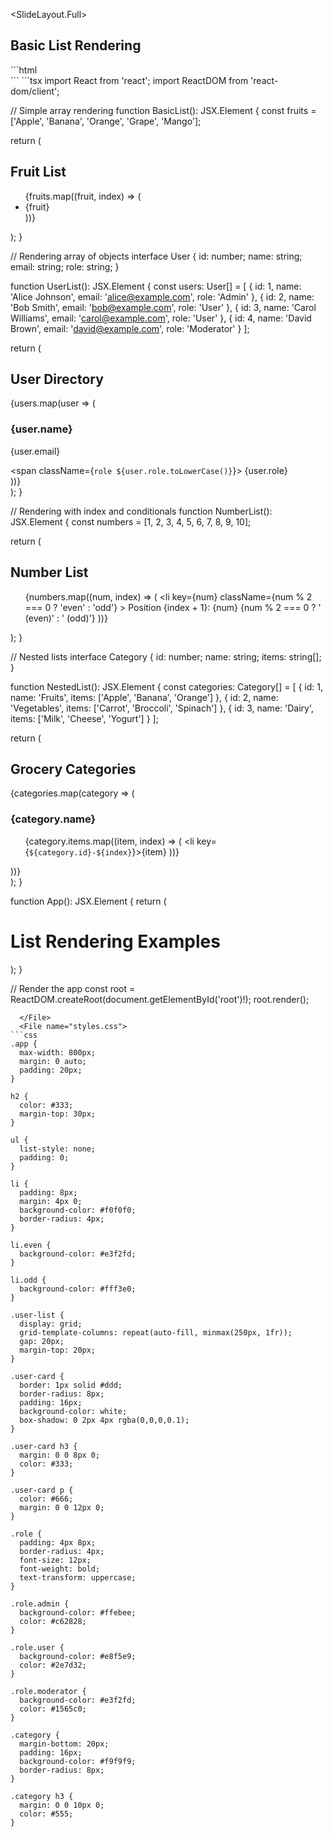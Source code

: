 
<SlideLayout.Full>
## Basic List Rendering

<CodeDisplay>
  <File name="index.html">
```html
<!DOCTYPE html>
<html lang="en">
<head>
    <meta charset="UTF-8">
    <meta name="viewport" content="width=device-width, initial-scale=1.0">
    <title>React Lists</title>
</head>
<body>
    <div id="root"></div>
    <script type="module" src="./App.tsx"></script>
</body>
</html>
```
  </File>
  <File name="App.tsx">
```tsx
import React from 'react';
import ReactDOM from 'react-dom/client';

// Simple array rendering
function BasicList(): JSX.Element {
  const fruits = ['Apple', 'Banana', 'Orange', 'Grape', 'Mango'];
  
  return (
    <div>
      <h2>Fruit List</h2>
      <ul>
        {fruits.map((fruit, index) => (
          <li key={index}>{fruit}</li>
        ))}
      </ul>
    </div>
  );
}

// Rendering array of objects
interface User {
  id: number;
  name: string;
  email: string;
  role: string;
}

function UserList(): JSX.Element {
  const users: User[] = [
    { id: 1, name: 'Alice Johnson', email: 'alice@example.com', role: 'Admin' },
    { id: 2, name: 'Bob Smith', email: 'bob@example.com', role: 'User' },
    { id: 3, name: 'Carol Williams', email: 'carol@example.com', role: 'User' },
    { id: 4, name: 'David Brown', email: 'david@example.com', role: 'Moderator' }
  ];

  return (
    <div>
      <h2>User Directory</h2>
      <div className="user-list">
        {users.map(user => (
          <div key={user.id} className="user-card">
            <h3>{user.name}</h3>
            <p>{user.email}</p>
            <span className={`role ${user.role.toLowerCase()}`}>
              {user.role}
            </span>
          </div>
        ))}
      </div>
    </div>
  );
}

// Rendering with index and conditionals
function NumberList(): JSX.Element {
  const numbers = [1, 2, 3, 4, 5, 6, 7, 8, 9, 10];

  return (
    <div>
      <h2>Number List</h2>
      <ul>
        {numbers.map((num, index) => (
          <li 
            key={num} 
            className={num % 2 === 0 ? 'even' : 'odd'}
          >
            Position {index + 1}: {num} 
            {num % 2 === 0 ? ' (even)' : ' (odd)'}
          </li>
        ))}
      </ul>
    </div>
  );
}

// Nested lists
interface Category {
  id: number;
  name: string;
  items: string[];
}

function NestedList(): JSX.Element {
  const categories: Category[] = [
    { id: 1, name: 'Fruits', items: ['Apple', 'Banana', 'Orange'] },
    { id: 2, name: 'Vegetables', items: ['Carrot', 'Broccoli', 'Spinach'] },
    { id: 3, name: 'Dairy', items: ['Milk', 'Cheese', 'Yogurt'] }
  ];

  return (
    <div>
      <h2>Grocery Categories</h2>
      {categories.map(category => (
        <div key={category.id} className="category">
          <h3>{category.name}</h3>
          <ul>
            {category.items.map((item, index) => (
              <li key={`${category.id}-${index}`}>{item}</li>
            ))}
          </ul>
        </div>
      ))}
    </div>
  );
}

function App(): JSX.Element {
  return (
    <div className="app">
      <h1>List Rendering Examples</h1>
      <BasicList />
      <UserList />
      <NumberList />
      <NestedList />
    </div>
  );
}

// Render the app
const root = ReactDOM.createRoot(document.getElementById('root')!);
root.render(<App />);
```
  </File>
  <File name="styles.css">
```css
.app {
  max-width: 800px;
  margin: 0 auto;
  padding: 20px;
}

h2 {
  color: #333;
  margin-top: 30px;
}

ul {
  list-style: none;
  padding: 0;
}

li {
  padding: 8px;
  margin: 4px 0;
  background-color: #f0f0f0;
  border-radius: 4px;
}

li.even {
  background-color: #e3f2fd;
}

li.odd {
  background-color: #fff3e0;
}

.user-list {
  display: grid;
  grid-template-columns: repeat(auto-fill, minmax(250px, 1fr));
  gap: 20px;
  margin-top: 20px;
}

.user-card {
  border: 1px solid #ddd;
  border-radius: 8px;
  padding: 16px;
  background-color: white;
  box-shadow: 0 2px 4px rgba(0,0,0,0.1);
}

.user-card h3 {
  margin: 0 0 8px 0;
  color: #333;
}

.user-card p {
  color: #666;
  margin: 0 0 12px 0;
}

.role {
  padding: 4px 8px;
  border-radius: 4px;
  font-size: 12px;
  font-weight: bold;
  text-transform: uppercase;
}

.role.admin {
  background-color: #ffebee;
  color: #c62828;
}

.role.user {
  background-color: #e8f5e9;
  color: #2e7d32;
}

.role.moderator {
  background-color: #e3f2fd;
  color: #1565c0;
}

.category {
  margin-bottom: 20px;
  padding: 16px;
  background-color: #f9f9f9;
  border-radius: 8px;
}

.category h3 {
  margin: 0 0 10px 0;
  color: #555;
}
```
  </File>
</CodeDisplay>
</SlideLayout.Full>